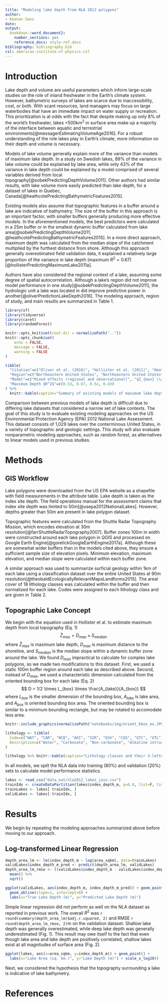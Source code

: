 ```yaml
---
title: "Modeling lake depth from NLA 2012 polygons"
author:
- Keenan Ganz
date: 
output:
  bookdown::word_document2:
    number_sections: yes
    reference_docx: style-ref.docx
bibliography: bibliography.bib
csl: american-institute-of-physics.csl
---
```


# Introduction
Lake depth and volume are useful parameters which inform large-scale studies on the role of inland freshwater in the Earth's climate system. However, bathymetric surveys of lakes are scarce due to inaccessibility, cost, or both. With scant resources, land managers may focus on large waterbodies that have an immediate impact on water supply or recreation. This prioritization is at odds with the fact that despite making up only 8% of the world's freshwater, lakes <500km$^2$ in surface area make up a majority of the interface between aquatic and terrestrial environments[@messagerEstimatingVolumeAge2016]. For a robust understanding of the role lakes play in Earth's climate, more information on their depth and volume is necessary.

Models of lake volume generally explain more of the variance than models of maximum lake depth. In a study on Swedish lakes, 89% of the variance in lake volume could be explained by lake area, while only 43% of the variance in lake depth could be explained by a model comprised of several variables derived from local topography[@sobekPredictingDepthVolume2011]. Other authors had similar results, with lake volume more easily predicted than lake depth, for a dataset of lakes in Quebec, Canada[@heathcotePredictingBathymetricFeatures2015].

Existing models also assume that topographic features in a buffer around a lake are indicative of bathymetry. The size of the buffer in this approach is an important factor, with smaller buffers generally producing more effective models. In the aforementioned models, the best predictors were calculated in a 25m buffer or in the smallest dynamic buffer calculated from lake area[@sobekPredictingDepthVolume2011; @heathcotePredictingBathymetricFeatures2015]. In a more direct approach, maximum depth was calculated from the median slope of the catchment multiplied by the furthest distance from shore. Although this approach generally overestimated field validation data, it explained a relatively large proportion of the variance in lake depth (maximum $R^2=0.67$)[@hollisterPredictingMaximumLake2011a].

Authors have also considered the regional context of a lake, assuming some degree of spatial autocorrelation. Although a lake's region did not improve model performance in one study[@sobekPredictingDepthVolume2011], the hydrologic unit a lake was located in did improve predictive power in another[@oliverPredictionLakeDepth2016]. The modeling approach, region of study, and main results are summarized in Table 1.

```r
library(sf)
library(tidyverse)
library(caret)
library(randomForest)

knitr::opts_knit$set(root.dir = normalizePath(".."))
knitr::opts_chunk$set(
	echo = FALSE,
	message = FALSE,
	warning = FALSE
)
```

```r
tibble(
  "Citation"=c("Oliver et al. (2016)", "Hollister et al. (2011)", "Heathcote et al. (2015)", "Sobek (2011)"),
  "Region"=c("Northeastern United States", "Northeastern United States", "Southern Quebec, Canada", "Sweden"),
  "Model"=c("Mixed effects (regional and observational)", "$Z_{max} \\approx D_{max}\\cdot S_{median}$", "Log-transformed linear regression", "Log-transformed linear regression"),
  "Maximum Depth $R^2$"=c(0.53, 0.67, 0.52, 0.43)
) %>%
  knitr::kable(caption="Summary of existing models of maximum lake depth, using local topography and regional characteristics. $Z_{max}$: maximum lake depth; $D_{max}$: maximum distance from shore in lake; $S_{median}$: median slope in lake catchment.")
```

Comparison between previous models of lake depth is difficult due to differing lake datasets that considered a narrow set of lake contexts. The goal of this study is to evaluate existing modeling approaches on the US Environmental Protection Agency (EPA) 2012 National Lake Assessment. This dataset consists of 1,029 lakes over the conterminous United States, in a variety of topographic and geologic settings. This study will also evaluate nonparametric modeling approaches, such as random forest, as alternatives to linear models used in previous studies.

# Methods
## GIS Workflow
Lake polygons were downloaded from the US EPA website as a shapefile with field measurements in the attribute table. Lake depth is taken as the index site depth. The field operations manual for the assessment claims that index site depth was limited to 50m[@usepa2012NationalLakes]. However, depths greater than 50m are present in lake polygon dataset.

Topographic features were calculated from the Shuttle Radar Topography Mission, which encodes elevation at 30m resolution[@farrShuttleRadarTopography2007]. Buffer zones 100m in width were constructed around each lake polygon in QGIS and processed on Google Earth Engine[@gorelickGoogleEarthEngine2017a]. Although these are somewhat wider buffers than in the models cited above, they ensure a sufficient sample size of elevation pixels. Minimum elevation, maximum elevation, and median slope were calculated within each buffer zone.

A similar approach was used to summarize surficial geology within 1km of each lake using a classification dataset over the entire United States at 90m resolution[@theobaldEcologicallyRelevantMapsLandforms2015]. The areal cover of 18 lithology classes was calculated within the buffer and then normalized for each lake. Codes were assigned to each lithology class and are given in Table 2.

## Topographic Lake Concept
We begin with the equation used in Hollister et al. to estimate maximum depth from local topography (Eq. 1)
$$
\hat{Z}_{max} = D_{max} \times S_{median}
$$
where $\hat{Z}_{max}$ is maximum lake depth, $D_{max}$ is maximum distance to the shoreline, and $S_{median}$ is the median slope within a dynamic buffer zone around the lake. We found $D_{max}$ impractical to calculate for complex lake polygons, so we made two modifications to this dataset. First, we used a static 100m buffer region around each lake as described above. Second, instead of $D_{max}$, we used a characteristic dimension calculated from the oriented bounding box for each lake (Eq. 2)
$$
D = 1/2 \times L_{box} \times \frac{A_{lake}}{A_{box}}
$$
where $L_{box}$ is the smaller dimension of the bounding box, $A_{lake}$ is lake area, and $A_{box}$ is oriented bounding box area. The oriented bounding box is similar to a minimum bounding rectangle, but may be rotated to accomodate less area.

```r

knitr::include_graphics(normalizePath("notebooks/img/orient_bbox_ex.JPG"))
```

```r
lithology <- tibble(
  Code=c("WAT", "CAR", "NCB", "AKI", "SIR", "EXV", "COS", "GTC", "GTL", "GTC", "GLS", "GOC", "HYD", "ESC", "ESF", "SLS", "ACS", "CSC"),
  Description=c("Water", "Carbonate", "Non-carbonate", "Alkaline intrusive", "Silicic residual", "Extrusive volcanic", "Colluvial sediment", "Glacial till clay", "Glacial till loam", "Glacial till coarse", "Glacial lake sediment fine", "Glacial outwash coarse", "Hydric", "Eolian sediment coarse", "Eolian sediment fine", "Saline lake sediment", "Alluvium and coastal sediment fine", "Coastal sediment coarse")
)

lithology %>% knitr::kable(caption="Lithology classes and their 3-letter reference codes used in the text.")
```

In all models, we spilt the NLA data into training (80%) and validation (20%) sets to calculate model performance statistics.

```r
lakes <- read_csv("data_out/nla2012_lakes_join.csv")
trainIdx <- createDataPartition(lakes$index_depth_m, p=0.8, list=F, times=1)
trainLakes <- lakes[ trainIdx, ]
validLakes <- lakes[-trainIdx, ]
```

# Results
We begin by repeating the modeling approaches summarized above before moving to our approach.

## Log-transformed Linear Regression
```r
depth_area_lm <- lm(index_depth_m ~ log(area_sqkm), data=trainLakes)
validLakes$index_depth_m_pred <- predict(depth_area_lm, validLakes)
depth_area_lm_rmse <- ((validLakes$index_depth_m - validLakes$index_depth_m_pred) ^ 2) %>%
  mean() %>%
  sqrt()
```
```r
ggplot(validLakes, aes(index_depth_m, index_depth_m_pred)) + geom_point() + 
  geom_abline(slope=1, intercept=0) +
  labs(x="True Lake Depth (m)", y="Predicted Lake Depth (m)")
```

Simple linear regression did not perform as well on the NLA dataset as reported in previous work. The overall $R^2$ was `r round(summary(depth_area_lm)$adj.r.squared, 2)` and RMSE `r round(depth_area_lm_rmse, 2)`m on the validation dataset. Shallow lake depth was generally overestimated, while deep lake depth was generally underestimated (Fig. 1). This result may owe itself to the fact that even though lake area and lake depth are positively correlated, shallow lakes exist at all magnitudes of surface area (Fig. 2).

```r
ggplot(lakes, aes(x=area_sqkm, y=index_depth_m)) + geom_point() + 
  labs(x="Lake Area (sq. km.)", y="Lake Depth (m)") + scale_x_log10()
```

Next, we considered the hypothesis that the topography surrounding a lake is indicative of lake bathymetry.

# References